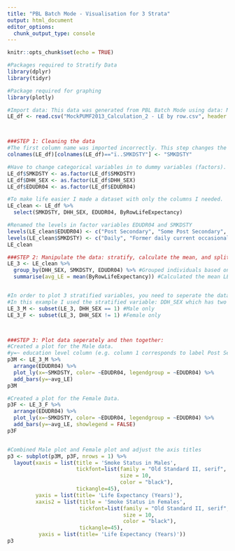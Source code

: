 ---
title: "PBL Batch Mode - Visualisation for 3 Strata"
output: html_document
editor_options: 
  chunk_output_type: console
---

```{r setup, include=FALSE}
knitr::opts_chunk$set(echo = TRUE)
```

```{r}
#Packages required to Stratify Data
library(dplyr)
library(tidyr)

#Package required for graphing
library(plotly)

#Import data: This data was generated from PBL Batch Mode using data: MockPUMF2013.csv, and selecting By Row Measures - Life Expectancy.
LE_df <- read.csv("MockPUMF2013_Calculation_2 - LE by row.csv", header = TRUE)



###STEP 1: Cleaning the data
#The first column name was imported incorrectly. This step changes the name back to how it's supposed to be. 
colnames(LE_df)[colnames(LE_df)=="ï..SMKDSTY"] <- "SMKDSTY"

#Have to change categorical variables in to dummy variables (factors). If they are not changed the graph will be incorrect.
LE_df$SMKDSTY <- as.factor(LE_df$SMKDSTY)
LE_df$DHH_SEX <- as.factor(LE_df$DHH_SEX)
LE_df$EDUDR04 <- as.factor(LE_df$EDUDR04)

#To make life easier I made a dataset with only the columns I needed.
LE_clean <- LE_df %>%
  select(SMKDSTY, DHH_SEX, EDUDR04, ByRowLifeExpectancy)

#Renamed the levels in factor variables EDUDR04 and SMKDSTY
levels(LE_clean$EDUDR04) <- c("Post Secondary", "Some Post Secondary", "High School", "Less then High School", "Missing")
levels(LE_clean$SMKDSTY) <- c("Daily", "Former daily current occasional", "Never daily current occasional", "Former daily current nonsmoker", "Never daily current smoker (former occasional)", "Never Smoker", "Missing")
LE_clean

###STEP 2: Manipulate the data: stratify, calculate the mean, and split:
LE_3 <- LE_clean %>%  
  group_by(DHH_SEX, SMKDSTY, EDUDR04) %>% #Grouped individuals based on thier levels of Sex, Smoking Status, and Education Level
  summarise(avg_LE = mean(ByRowLifeExpectancy)) #Calculated the mean LE for each combination of strata levels


#In order to plot 3 stratified variables, you need to seperate the data into n subsets where n is the number of levels within one stratified variable.
#In this example I used the stratified variable: DDH_SEX which has two levels (1-Male, 2-Female). Therefore I seperated the data into two subsets one with only Male data and the other with only Female data
LE_3_M <- subset(LE_3, DHH_SEX == 1) #Male only
LE_3_F <- subset(LE_3, DHH_SEX != 1) #Female only



###STEP 3: Plot data seperately and then together:
#Created a plot for the Male data. 
#y=~ education level column (e.g. column 1 corresponds to label Post Secondary Graduate) 
p3M <- LE_3_M %>%
  arrange(EDUDR04) %>%
  plot_ly(x=~SMKDSTY, color= ~EDUDR04, legendgroup = ~EDUDR04) %>%
  add_bars(y=~avg_LE)
p3M

#Created a plot for the Female Data. 
p3F <- LE_3_F %>%
  arrange(EDUDR04) %>%
  plot_ly(x=~SMKDSTY, color= ~EDUDR04, legendgroup = ~EDUDR04) %>%
  add_bars(y=~avg_LE, showlegend = FALSE)
p3F


#Combined Male plot and Female plot and adjust the axis titles
p3 <- subplot(p3M, p3F, nrows = 1) %>%
  layout(xaxis = list(title = 'Smoke Status in Males', 
                      tickfont=list(family = "Old Standard II, serif", 
                                    size = 10, 
                                    color = "black"), 
                      tickangle=45), 
         yaxis = list(title= 'Life Expectancy (Years)'),
         xaxis2 = list(title = 'Smoke Status in Females', 
                       tickfont=list(family = "Old Standard II, serif",
                                     size = 10,
                                     color = "black"), 
                       tickangle=45),
          yaxis = list(title= 'Life Expectancy (Years)'))
p3
```